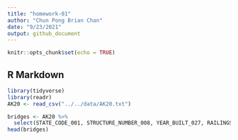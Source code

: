 ```yaml
---
title: "homework-01"
author: "Chun Pong Brian Chan"
date: "9/23/2021"
output: github_document
---
```


```r
knitr::opts_chunk$set(echo = TRUE)
```

## R Markdown


```r
library(tidyverse)
library(readr)
AK20 <- read_csv("../../data/AK20.txt")
```



```r
bridges <- AK20 %>%
  select(STATE_CODE_001, STRUCTURE_NUMBER_008, YEAR_BUILT_027, RAILINGS_036A, TRANSITIONS_036B, APPR_RAIL_036C, LOCATION_009)
head(bridges)
```

